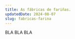 ---
title: As fábricas de fariñas.
updatedDate: 2024-08-07
slug: fabricas-farina
---

BLA BLA BLA
